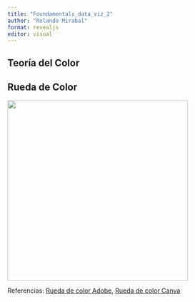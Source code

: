 ```yaml
---
title: "Foundamentals_data_viz_2"
author: "Rolando Mirabal"
format: revealjs
editor: visual
---
```


## Teoría del Color

## Rueda de Color

![](images/color_wheel_canva.PNG){fig-align="center" width="404"}

::: aside
Referencias: [Rueda de color Adobe](https://color.adobe.com/es/create/color-wheel), [Rueda de color Canva](https://www.canva.com/colors/color-wheel/)
:::

